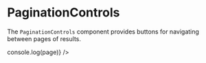 
<Meta title="Molecules/PaginationControls" of={PaginationControls} />

# PaginationControls

The `PaginationControls` component provides buttons for navigating between pages of results.

<Canvas>
  <Story name="Example">
    <PaginationControls currentPage={3} totalPages={10} onPageChange={(page) => console.log(page)} />
  </Story>
</Canvas>

<ArgsTable of={PaginationControls} />
